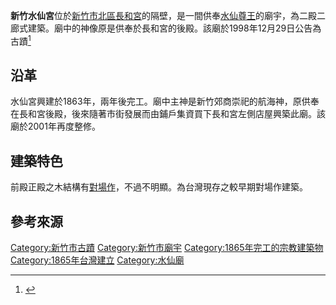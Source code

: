 {{coord|24.808451|120.964863|display=title}}
{{tw monument
|name=新竹水仙宮
|formername=
|image=新竹水仙宮近景.jpg
|imagename=
|othername=
|formalname=
|level=市定古蹟
|class=寺廟
|time={{QIN}}同治4年（1865年）
|material= 
|location={{TWN}}[[新竹市|新竹市]][[北區_(新竹市)|北區]]北門街135號
|open=
|cost=
|website=
}}

'''新竹水仙宮'''位於[[新竹市|新竹市]][[北區_(新竹市)|北區]][[新竹長和宮|長和宮]]的隔壁，是一間供奉[[水仙尊王|水仙尊王]]的廟宇，為二殿二廊式建築。廟中的神像原是供奉於長和宮的後殿{{r|竹}}。該廟於1998年12月29日公告為古蹟<ref>{{cite web |url=https://nchdb.boch.gov.tw/assets/advanceSearch/monument/19981229000001 |title=新竹水仙宮 |publisher=文化部文化資產局 |accessdate= |archive-date=2019-08-23 |archive-url=https://web.archive.org/web/20190823144552/https://nchdb.boch.gov.tw/assets/advanceSearch/monument/19981229000001 |dead-url=no }}</ref>

== 沿革 ==
水仙宮興建於1863年，兩年後完工。廟中主神是新竹郊商崇祀的航海神，原供奉在長和宮後殿，後來隨著市街發展而由鋪戶集資買下長和宮左側店屋興築此廟{{r|竹}}。該廟於2001年再度整修{{r|竹}}。

== 建築特色 ==
前殿正殿之木結構有[[對場作|對場作]]，不過不明顯。為台灣現存之較早期對場作建築。

== 參考來源 ==
{{reflist|refs=
<ref name="竹">{{cite book |title=《慢遊竹塹——新竹市古蹟導覽》 |publisher=新竹市文化局 |location=新竹市 |isbn= 978-986-02-4239-3|pages=38－41頁 |date=2010年8月}}</ref>}}{{新竹市文化資產}}
[[Category:新竹市古蹟|Category:新竹市古蹟]]
[[Category:新竹市廟宇|Category:新竹市廟宇]]
[[Category:1865年完工的宗教建築物|Category:1865年完工的宗教建築物]]
[[Category:1865年台灣建立|Category:1865年台灣建立]]
[[Category:水仙廟|Category:水仙廟]]